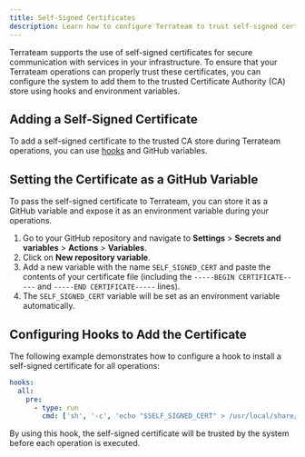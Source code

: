 ```yaml
---
title: Self-Signed Certificates
description: Learn how to configure Terrateam to trust self-signed certificates
---
```


Terrateam supports the use of self-signed certificates for secure communication with services in your infrastructure. To ensure that your Terrateam operations can properly trust these certificates, you can configure the system to add them to the trusted Certificate Authority (CA) store using hooks and environment variables.

## Adding a Self-Signed Certificate

To add a self-signed certificate to the trusted CA store during Terrateam operations, you can use [hooks](/configuration-reference/hooks) and GitHub variables.

## Setting the Certificate as a GitHub Variable

To pass the self-signed certificate to Terrateam, you can store it as a GitHub variable and expose it as an environment variable during your operations.

1. Go to your GitHub repository and navigate to **Settings** > **Secrets and variables** > **Actions** > **Variables**.
2. Click on **New repository variable**.
3. Add a new variable with the name `SELF_SIGNED_CERT` and paste the contents of your certificate file (including the `-----BEGIN CERTIFICATE-----` and `-----END CERTIFICATE-----` lines).
4. The `SELF_SIGNED_CERT` variable will be set as an environment variable automatically.

## Configuring Hooks to Add the Certificate

The following example demonstrates how to configure a hook to install a self-signed certificate for all operations:

```yaml
hooks:
  all:
    pre:
      - type: run
        cmd: ['sh', '-c', 'echo "$SELF_SIGNED_CERT" > /usr/local/share/ca-certificates/selfsigned.crt && update-ca-certificates']
```

By using this hook, the self-signed certificate will be trusted by the system before each operation is executed.
